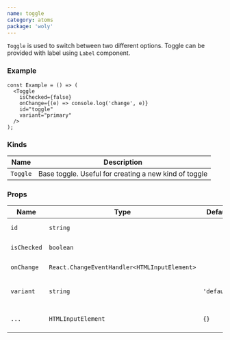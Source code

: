```yaml
---
name: toggle
category: atoms
package: 'woly'
---
```



`Toggle` is used to switch between two different options. Toggle can be provided with label using `Label` component.

### Example

<ToggleExample />

```tsx
const Example = () => (
  <Toggle
    isChecked={false}
    onChange={(e) => console.log('change', e)}
    id="toggle"
    variant="primary"
  />
);
```

### Kinds

| Name     | Description                                           |
| -------- | ----------------------------------------------------- |
| `Toggle` | Base toggle. Useful for creating a new kind of toggle |

### Props

| Name        | Type                                         | Default     | Description                                       |
| ----------- | -------------------------------------------- | ----------- | ------------------------------------------------- |
| `id`        | `string`                                     |             | HTML id attribute                                 |
| `isChecked` | `boolean`                                    |             | Whether toggle is checked or not                  |
| `onChange`  | `React.ChangeEventHandler<HTMLInputElement>` |             | Callback when toggle is clicked                   |
| `variant`   | `string`                                     | `'default'` | Variant prop to style Toggle component            |
| `...`       | `HTMLInputElement`                           | `{}`        | Other props are inherited from `HTMLInputElement` |
